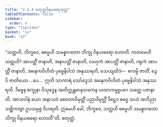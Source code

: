 ```yaml
---
title: "2.3.4 စတုတ္ထဝိနယဓရသုတ္တ"
tableOfContents: false
sidebar:
  order: 4
type: "tipitaka"
basket: "su"
book: "a7"
---
```



<DynamicBreadcrumb />

<Division number="78" book="a7" e="ch" v="16" p="505">

<Paragraph number="614" book="a7">
“သတ္တဟိ, ဘိက္ခဝေ, ဓမ္မေဟိ သမန္နာဂတော ဘိက္ခု ဝိနယဓရော ဟောတိ. ကတမေဟိ သတ္တဟိ? အာပတ္တိံ ဇာနာတိ, အနာပတ္တိံ ဇာနာတိ, လဟုကံ အာပတ္တိံ ဇာနာတိ, ဂရုကံ အာပတ္တိံ ဇာနာတိ, အနေကဝိဟိတံ ပုဗ္ဗေနိဝါသံ အနုဿရတိ, သေယျထိဒံ—  ဧကမ္ပိ ဇာတိံ, ဒွေပိ ဇာတိယော …ပေ…  ဣတိ သာကာရံ သော်ဒ္ဒေသံ အနေကဝိဟိတံ ပုဗ္ဗေနိဝါသံ အနုဿရတိ. ဒိဗ္ဗေန စက္ခုနာ ဝိသုဒ္ဓေန အတိက္ကန္တမာနုသကေန ယထာကမ္မူပဂေ သတ္တေ ပဇာနာတိ. အာသဝါနံ ခယာ အနာသဝံ စေတောဝိမုတ္တိံ ပညာဝိမုတ္တိံ ဒိဋ္ဌေဝ ဓမ္မေ သယံ အဘိညာ သစ္ဆိကတွာ ဥပသမ္ပဇ္ဇ ဝိဟရတိ. ဣမေဟိ ခေါ, ဘိက္ခဝေ, သတ္တဟိ ဓမ္မေဟိ သမန္နာဂတော ဘိက္ခု ဝိနယဓရော ဟောတီ”တိ.

</Paragraph>
</Division>

<Paragraph number="615" type="center" book="a7">
စတုတ္ထံ.
</Paragraph>